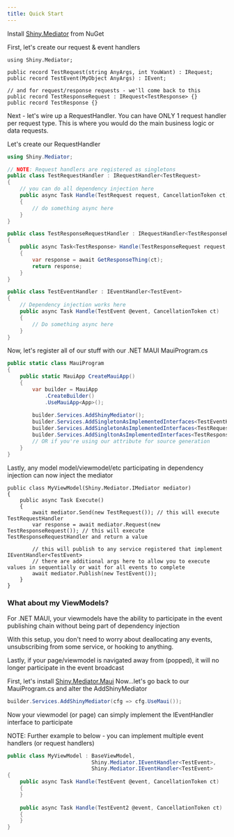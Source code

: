 ```yaml
---
title: Quick Start
---
```


Install [Shiny.Mediator](https://www.nuget.org/packages/Shiny.Mediator) from NuGet

First, let's create our request & event handlers

```
using Shiny.Mediator;

public record TestRequest(string AnyArgs, int YouWant) : IRequest;
public record TestEvent(MyObject AnyArgs) : IEvent;

// and for request/response requests - we'll come back to this
public record TestResponseRequest : IRequest<TestResponse> {}
public record TestResponse {}
```

Next - let's wire up a RequestHandler.  You can have ONLY 1 request handler per request type.
This is where you would do the main business logic or data requests.

Let's create our RequestHandler

```csharp
using Shiny.Mediator;

// NOTE: Request handlers are registered as singletons
public class TestRequestHandler : IRequestHandler<TestRequest> 
{
    // you can do all dependency injection here
    public async Task Handle(TestRequest request, CancellationToken ct) 
    {
        // do something async here
    }
}

public class TestResponseRequestHandler : IRequestHandler<TestResponseRequest, TestResponse>
{
    public async Task<TestResponse> Handle(TestResponseRequest request, CancellationToken ct)
    {
        var response = await GetResponseThing(ct);
        return response;
    }
}

public class TestEventHandler : IEventHandler<TestEvent> 
{
    // Dependency injection works here
    public async Task Handle(TestEvent @event, CancellationToken ct)
    {
        // Do something async here
    }
}
```

Now, let's register all of our stuff with our .NET MAUI MauiProgram.cs

```csharp
public static class MauiProgram
{
    public static MauiApp CreateMauiApp()
    {
        var builder = MauiApp
            .CreateBuilder()
            .UseMauiApp<App>();
        
        builder.Services.AddShinyMediator();
        builder.Services.AddSingletonAsImplementedInterfaces<TestEventHandler>();
        builder.Services.AddSingletonAsImplementedInterfaces<TestRequestHandler>();
        builder.Services.AddSingltonAsImplementedInterfaces<TestResponseRequestHandler>();
        // OR if you're using our attribute for source generation
    }
}
```

Lastly, any model model/viewmodel/etc participating in dependency injection can now inject the mediator

```
public class MyViewModel(Shiny.Mediator.IMediator mediator)
{
    public async Task Execute() 
    {
        await mediator.Send(new TestRequest()); // this will execute TestRequestHandler
        var response = await mediator.Request(new TestResponseRequest()); // this will execute TestResponseRequestHandler and return a value
        
        // this will publish to any service registered that implement IEventHandler<TestEvent>
        // there are additional args here to allow you to execute values in sequentially or wait for all events to complete
        await mediator.Publish(new TestEvent()); 
    }
}
```

### What about my ViewModels?

For .NET MAUI, your viewmodels have the ability to participate in the event publishing chain without being part of dependency injection

With this setup, you don't need to worry about deallocating any events, unsubscribing from some service, or hooking to anything.

Lastly, if your page/viewmodel is navigated away from (popped), it will no longer participate in the event broadcast

First, let's install [Shiny.Mediator.Maui](https://www.nuget.org/packages/Shiny.Mediator.Maui)
Now...let's go back to our MauiProgram.cs and alter the AddShinyMediator

```csharp
builder.Services.AddShinyMediator(cfg => cfg.UseMaui());
```

Now your viewmodel (or page) can simply implement the IEventHandler<T> interface to participate

NOTE: Further example to below - you can implement multiple event handlers (or request handlers)

```csharp
public class MyViewModel : BaseViewModel, 
                           Shiny.Mediator.IEventHandler<TestEvent>,
                           Shiny.Mediator.IEventHandler<TestEvent>
{
    public async Task Handle(TestEvent @event, CancellationToken ct)
    {
    }
    
    public async Task Handle(TestEvent2 @event, CancellationToken ct)
    {
    }
}
```